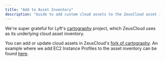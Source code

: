 ```yaml
---
title: "Add to Asset Inventory"
description: "Guide to add custom cloud assets to the ZeusCloud asset inventory."
---
```


We're super grateful for Lyft's <a href="https://github.com/lyft/cartography">cartography</a> project, which ZeusCloud uses as its underlying cloud asset inventory.

You can add or update cloud assets in ZeusCloud's <a href="https://github.com/Zeus-Labs/cartography">fork of cartography</a>. An example where we add EC2 Instance Profiles to the asset inventory can be found <a href="https://github.com/Zeus-Labs/cartography/pull/20/files">here</a>.